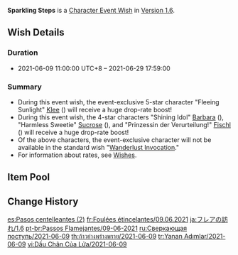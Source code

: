 {{Wish
|name              = Sparkling Steps 2021-06-09
|image             = Sparkling Steps 2021-06-09.png
|type              = Character Event
|duration          = event
|time_start        = 2021-06-09 11:00:00
|time_start_offset = UTC+8
|time_end          = 2021-06-29 17:59:00
|link              = https://genshin.hoyoverse.com/en/news/detail/13294
|preceding         = Born of Ocean Swell/2021-05-18
|succeeding        = Leaves in the Wind/2021-06-29
|alongside         = Epitome Invocation/2021-06-09
|previous          = Sparkling Steps/2020-10-20
|next              = Sparkling Steps/2022-07-13
}}
'''Sparkling Steps''' is a [[Character Event Wish]] in [[Version 1.6]].

==Wish Details==
===Duration===
* 2021-06-09 11:00:00 UTC+8 &ndash; 2021-06-29 17:59:00

===Summary===
* During this event wish, the event-exclusive 5-star character "Fleeing Sunlight" [[Klee]] ({{Pyro}}) will receive a huge drop-rate boost!
* During this event wish, the 4-star characters "Shining Idol" [[Barbara]] ({{Hydro}}), "Harmless Sweetie" [[Sucrose]] ({{Anemo}}), and "Prinzessin der Verurteilung!" [[Fischl]] ({{Electro}}) will receive a huge drop-rate boost!
* Of the above characters, the event-exclusive character will not be available in the standard wish "[[Wanderlust Invocation]]."
* For information about rates, see [[Wish]]es.

==Item Pool==
{{Wish Pool
|character_5_F = Klee
|character_4_F = Barbara; Sucrose; Fischl
|character_5   = Diluc; Jean; Keqing; Mona; Qiqi
|character_4   = Beidou; Bennett; Chongyun; Diona; Ningguang; Noelle; Razor; Rosaria; Xiangling; Xingqiu; Xinyan; Yanfei
|weapon_4      = Dragon's Bane; Eye of Perception; Favonius Codex; Favonius Greatsword; Favonius Lance; Favonius Sword; Favonius Warbow; Lion's Roar; Rainslasher; Rust; Sacrificial Bow; Sacrificial Fragments; Sacrificial Greatsword; Sacrificial Sword; The Bell; The Flute; The Stringless; The Widsith
|weapon_3      = Black Tassel; Bloodtainted Greatsword; Cool Steel; Debate Club; Emerald Orb; Ferrous Shadow; Harbinger of Dawn; Magic Guide; Raven Bow; Sharpshooter's Oath; Skyrider Sword; Slingshot; Thrilling Tales of Dragon Slayers
}}

==Change History==
{{Change History|1.6}}

[[es:Pasos centelleantes (2)]]
[[fr:Foulées étincelantes/09.06.2021]]
[[ja:フレアの訪れ/1.6]]
[[pt-br:Passos Flamejantes/09-06-2021]]
[[ru:Сверкающая поступь/2021-06-09]]
[[th:ก้าวย่างพร่างพราย/2021-06-09]]
[[tr:Yanan Adımlar/2021-06-09]]
[[vi:Dấu Chân Của Lửa/2021-06-09]]